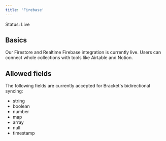 ```yaml
---
title: 'Firebase'
---
```


<TipGood>Status: Live</TipGood>

## Basics

Our Firestore and Realtime Firebase integration is currently live. Users can connect whole collections with tools like Airtable and Notion.

## Allowed fields

The following fields are currently accepted for Bracket's bidirectional syncing:

- string
- boolean
- number
- map
- array
- null
- timestamp
